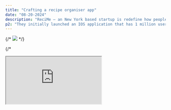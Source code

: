 ```yaml
---
title: "Crafting a recipe organiser app"
date: "08-20-2024"
description: "ReciMe — an New York based startup is redefine how people organise, cook and share recipes."
p2: "They initially launched an IOS application that has 1 million users globally and generates $1 Million ARR, with projections of $3M by the end of 2024. To keep up with their growth trajectory, ReciMe is developing a web application that aims to deliver and extend the current experience of the mobile app to ulitmately service more users."
---
```


<Collaborators people="Christine Nguyen" />
{/* <Img
  src="/projects/recime/recime-full.png"
  type="hero"
  className="bg-gradient from-orange-300 to-orange-500 *:max-w-5xl"
/> */}

{/* <div className="relative z-10 flex w-full flex-col justify-center rounded-lg from-orange-300  to-orange-500 md:border md:bg-gradient-to-r md:p-24">
  <div className="mx-auto w-full max-w-7xl rounded-[8px] border border-zinc-300 bg-zinc-300 p-[4px] shadow-md *:rounded-[4px] dark:bg-white dark:bg-opacity-50 md:rounded-[12px] md:border-white md:bg-white md:bg-opacity-50 md:p-[8px] md:*:rounded-[4px]">
    <iframe
      className="relative aspect-[1440/1024] w-full overflow-clip bg-white"
      src="https://www.figma.com/embed?embed_host=connorforsyth&embed_origin=https://connorforsyth.co&url=https%3A%2F%2Fwww.figma.com%2Fproto%2Fq9CGPhULq8nuBvbLTtFwSr%2FReciMe-Product-Design%252C-Design-Challenge%3Fpage-id%3D26%253A44807%26node-id%3D26-44808%26node-type%3DFRAME%26viewport%3D785%252C444%252C0.14%26t%3DpLEFZerOZuxJtY99-1&scaling=scale-down-width&hide-ui=1"
    />
  </div>
</div> */}
<div className="relative z-10 flex w-full flex-col justify-center rounded-lg from-orange-300  to-orange-500 md:border md:bg-gradient-to-r md:p-24">
<div className="mx-auto w-full   rounded-[8px] border border-zinc-300 bg-zinc-300 p-[4px] shadow-md *:rounded-[4px] dark:bg-white dark:bg-opacity-50 md:rounded-[12px] md:border-white md:bg-white md:bg-opacity-50 md:p-[8px] md:*:rounded-[4px]">
<iframe
className="relative aspect-[1440/1024] max-h-[80lvh] max-w-7xl w-full overflow-clip bg-white"
  src="https://www.figma.com/embed?embed_host=share&url=https%3A%2F%2Fwww.figma.com%2Fproto%2Fq9CGPhULq8nuBvbLTtFwSr%2FReciMe-Product-Design%252C-Design-Challenge%3Fpage-id%3D26%253A44807%26node-id%3D26-48544%26node-type%3DFRAME%26viewport%3D785%252C444%252C0.14%26t%3DZyq7URuAWmeGKXao-1%26scaling%3Dscale-down%26content-scaling%3Dfixed%26starting-point-node-id%3D26%253A44808&scaling=scale-down-width&hide-ui=1"
/>
  </div>
  </div>
<Caption>
  Note: The above is a figma prototype. Not everything is interactive.
</Caption>


## Overview

Through a four-day product concept sprint, I designed an early prototype of the ReciMe homepage suitable for users of desktop web interfaces.

This helped establish the start of the overall navigational elements, a design system, and component library for their web application.

## Process

Over the course of four days, I focused on:

1. Getting aquanted with the product, IOS UI, potential user groups and core customer jobs.
2. Using my understanding to produce an desktop concept of what the web application experience could be.

The intention would be to use this concept to align with ReciMe's view of their product strategy, and to take it to testing with different users groups.

```md
## Tasks involved:

- App audit, screens, flows, tasks.
- Understanding compeditors.
- Battle testing core user tasks, including:
  1. Finding a recipe
  2. Organising groceries
  3. Creating a recipe from either importing or from scratch
  4. Searching ingredients and recipes
  5. Leaving reviews on recipes.
```

## Insights from discovery

### 1. Core task for users accessing the app for the first time

The medaphor for `Homepage` is unclear on the mobile app, currently it seems to be the `my recipes` section, but this is unusual for most social media platforms or content platforms. Users visiting the mobile app for the first time are greeted by an empty `my recipes` page.

Without having done anything beyond <Comment text="observation of people in the supermarket, testing with friends and collegues over the course of the few days">guerrilla user research</Comment>, it was my assumption that many users accessing a recipe app for the first time would like to browse what recipes are available.

Exploring and discovering recipes to cook was hidden within the side menu. So it was my immediate goal to make finding recipes intuitive, easy, and one that follows traditional patterns from apps they might be familiar with.

<Img
  className="aspect-[16/9] max-w-7xl border-none bg-zinc-300 p-8  dark:bg-zinc-300"
  src="/projects/recime/findexplore.png"
/>
<Caption>
  Finability of the explore section is hidden within the more menu on the IOS
  app.
</Caption>

### 2. The experience of grocery shopping and cooking

Selecting a meal and adding it to my grocery list was relatively straight forward. However through timing myself at the supermarket, it took me 30 minutes to shop for even a basic meal. This was likely due to me trying to tick off every item one by one, holding my phone in one hand, shopping basket under the arm, and picking up items as I go. — While out of scope for this project, I figured it would be great to create a focused WatchOS app, specifically for grocery checklists. This will enable a more ergonomic experience while checking off groceries.

For many users, a key motivation for cooking at home is for financial reasons, after completing my shop, I actually spent around $80. While not everything I shopped for was just for the recipe, I still felt compelled to see how much I spent on the meal. With LLMs and OCR text readers, this isn't out of the realm of possibility. I wanted to hint towards a feature in the app for this.

### 3. Importing a meal

Importing a recipe is a prominently advertised feature of ReciMe, and with the advent of LLMs and multi-modal language models, I was curious to see how the import feature would go.

I tested Instagram recipes, TikToks, restaurant menus, and meal photos, home cookbooks, and recipe websites. Many of these import options weren't working as I expected. So while promising, I figured it was more of an experimental feature at this stage. I'd love to be able to reverse-engineer some of my favorite restaurant meals.

## Design decisions:

- For first time users, my hypothesis is that they are likely wanting to plan their shopping or cook a meal with leftover groceries, so my aim was to bring that to the forefront.
- Many recipes within the app didn't have clear ratings, and it was hard to distinguish whether something had been saved as inspo, or the recipe was actually reliable.

## Outcomes and deliverables

The new web home screen for ReciMe helps ground new users of the core tasks within the app. It also easily enables users to scan potential recipes that are trending, search by mealtype, ingredients, cuisines.

<iframe
  className="relative z-10 mx-auto my-8
  aspect-[1440/1024] w-full max-w-7xl  rounded-lg"
  src="https://www.figma.com/embed?embed_host=share&url=https%3A%2F%2Fwww.figma.com%2Ffile%2Fq9CGPhULq8nuBvbLTtFwSr%2FReciMe-Product-Design%252C-Design-Challenge%3Fnode-id=140%253A43862&scaling=scale-down-width&hide-ui=1"
/>

## Acknowledgements

Thanks [Christine](https://www.linkedin.com/in/christine-nguyen-196127141) and the ReciMe team for creating an awesome product and for the opportunity to take part in defining the products future.
